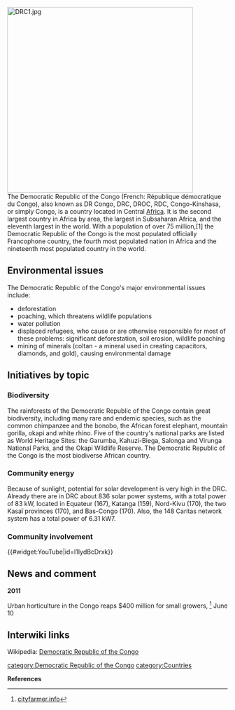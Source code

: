 {{TOCright}}[[File:DRC1.jpg|424px]]<br clear=left>
The Democratic Republic of the Congo (French: République démocratique du Congo), also known as DR Congo, DRC, DROC, RDC, Congo-Kinshasa, or simply Congo, is a country located in Central [[Africa, community action for sustainability|Africa]]. It is the second largest country in Africa by area, the largest in Subsaharan Africa, and the eleventh largest in the world. With a population of over 75 million,[1] the Democratic Republic of the Congo is the most populated officially Francophone country, the fourth most populated nation in Africa and the nineteenth most populated country in the world. {{W|Democratic Republic of the Congo}}

== Environmental issues ==

The Democratic Republic of the Congo's major environmental issues include:
*deforestation
*poaching, which threatens wildlife populations
*water pollution
*displaced refugees, who cause or are otherwise responsible for most of these problems: significant deforestation, soil erosion, wildlife poaching
*mining of minerals (coltan - a mineral used in creating capacitors, diamonds, and gold), causing environmental damage {{W|Democratic Republic of the Congo#Environmental issues}}

== Initiatives by topic ==

=== Biodiversity ===

The rainforests of the Democratic Republic of the Congo contain great biodiversity, including many rare and endemic species, such as the common chimpanzee and the bonobo, the African forest elephant, mountain gorilla, okapi and white rhino. Five of the country's national parks are listed as World Heritage Sites: the Garumba, Kahuzi-Biega, Salonga and Virunga National Parks, and the Okapi Wildlife Reserve. The Democratic Republic of the Congo is the most biodiverse African country. {{W|Democratic Republic of the Congo#Flora and fauna}}

=== Community energy ===

Because of sunlight, potential for solar development is very high in the DRC. Already there are in DRC about 836 solar power systems, with a total power of 83 kW, located in Equateur (167), Katanga (159), Nord-Kivu (170), the two Kasaï provinces (170), and Bas-Congo (170). Also, the 148 Caritas network system has a total power of 6.31 kW7. {{W|Democratic Republic of the Congo#Renewable energy}}

=== Community involvement ===

{{#widget:YouTube|id=l1IydBcDrxk}}

== News and comment ==

'''2011'''

Urban horticulture in the Congo reaps $400 million for small growers, <ref>[http://www.cityfarmer.info/2011/06/13/fao-urban-horticulture-in-the-congo-reaps-400-million-for-small-growers/#more-12484 cityfarmer.info]</ref> June 10
 
== Interwiki links ==
Wikipedia: [[wikipedia:Democratic Republic of the Congo|Democratic Republic of the Congo]]


{{scaendmenu}}
[[category:Democratic Republic of the Congo]]
[[category:Countries]]

'''References'''
{{Attrib sca ref|Democratic Republic of the Congo}}
<references/>